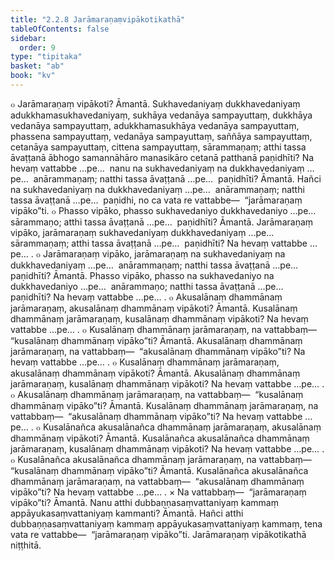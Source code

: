 ```yaml
---
title: "2.2.8 Jarāmaraṇaṃvipākotikathā"
tableOfContents: false
sidebar:
  order: 9
type: "tipitaka"
basket: "ab"
book: "kv"
---
```



<DynamicBreadcrumb />

<Division number="495" book="kv">

<Paragraph number="1689" book="kv">
๐ Jarāmaraṇaṃ vipākoti? Āmantā. Sukhavedaniyaṃ dukkhavedaniyaṃ adukkhamasukhavedaniyaṃ, sukhāya vedanāya sampayuttaṃ, dukkhāya vedanāya sampayuttaṃ, adukkhamasukhāya vedanāya sampayuttaṃ, phassena sampayuttaṃ, vedanāya sampayuttaṃ, saññāya sampayuttaṃ, cetanāya sampayuttaṃ, cittena sampayuttaṃ, sārammaṇaṃ; atthi tassa āvaṭṭanā ābhogo samannāhāro manasikāro cetanā patthanā paṇidhīti? Na hevaṃ vattabbe …pe…  nanu na sukhavedaniyaṃ na dukkhavedaniyaṃ …pe…  anārammaṇaṃ; natthi tassa āvaṭṭanā …pe…  paṇidhīti? Āmantā. Hañci na sukhavedaniyaṃ na dukkhavedaniyaṃ …pe…  anārammaṇaṃ; natthi tassa āvaṭṭanā …pe…  paṇidhi, no ca vata re vattabbe—  “jarāmaraṇaṃ vipāko”ti.
</Paragraph>

<Paragraph number="1690" book="kv">
๐ Phasso vipāko, phasso sukhavedaniyo dukkhavedaniyo …pe…  sārammaṇo; atthi tassa āvaṭṭanā …pe…  paṇidhīti? Āmantā. Jarāmaraṇaṃ vipāko, jarāmaraṇaṃ sukhavedaniyaṃ dukkhavedaniyaṃ …pe…  sārammaṇaṃ; atthi tassa āvaṭṭanā …pe…  paṇidhīti? Na hevaṃ vattabbe …pe… .
</Paragraph>

<Paragraph number="1691" book="kv">
๐ Jarāmaraṇaṃ vipāko, jarāmaraṇaṃ na sukhavedaniyaṃ na dukkhavedaniyaṃ …pe…  anārammaṇaṃ; natthi tassa āvaṭṭanā …pe…  paṇidhīti? Āmantā. Phasso vipāko, phasso na sukhavedaniyo na dukkhavedaniyo …pe…  anārammaṇo; natthi tassa āvaṭṭanā …pe…  paṇidhīti? Na hevaṃ vattabbe …pe… .
</Paragraph>

</Division>
<Division number="496" book="kv">

<Paragraph number="1692" book="kv">
๐ Akusalānaṃ dhammānaṃ jarāmaraṇaṃ, akusalānaṃ dhammānaṃ vipākoti? Āmantā. Kusalānaṃ dhammānaṃ jarāmaraṇaṃ, kusalānaṃ dhammānaṃ vipākoti? Na hevaṃ vattabbe …pe… .
</Paragraph>

<Paragraph number="1693" book="kv">
๐ Kusalānaṃ dhammānaṃ jarāmaraṇaṃ, na vattabbaṃ—  “kusalānaṃ dhammānaṃ vipāko”ti? Āmantā. Akusalānaṃ dhammānaṃ jarāmaraṇaṃ, na vattabbaṃ—  “akusalānaṃ dhammānaṃ vipāko”ti? Na hevaṃ vattabbe …pe… .
</Paragraph>

<Paragraph number="1694" book="kv">
๐ Kusalānaṃ dhammānaṃ jarāmaraṇaṃ, akusalānaṃ dhammānaṃ vipākoti? Āmantā. Akusalānaṃ dhammānaṃ jarāmaraṇaṃ, kusalānaṃ dhammānaṃ vipākoti? Na hevaṃ vattabbe …pe… .
</Paragraph>

<Paragraph number="1695" book="kv">
๐ Akusalānaṃ dhammānaṃ jarāmaraṇaṃ, na vattabbaṃ—  “kusalānaṃ dhammānaṃ vipāko”ti? Āmantā. Kusalānaṃ dhammānaṃ jarāmaraṇaṃ, na vattabbaṃ—  “akusalānaṃ dhammānaṃ vipāko”ti? Na hevaṃ vattabbe …pe… .
</Paragraph>

<Paragraph number="1696" book="kv">
๐ Kusalānañca akusalānañca dhammānaṃ jarāmaraṇaṃ, akusalānaṃ dhammānaṃ vipākoti? Āmantā. Kusalānañca akusalānañca dhammānaṃ jarāmaraṇaṃ, kusalānaṃ dhammānaṃ vipākoti? Na hevaṃ vattabbe …pe… .
</Paragraph>

<Paragraph number="1697" book="kv">
๐ Kusalānañca akusalānañca dhammānaṃ jarāmaraṇaṃ, na vattabbaṃ—  “kusalānaṃ dhammānaṃ vipāko”ti? Āmantā. Kusalānañca akusalānañca dhammānaṃ jarāmaraṇaṃ, na vattabbaṃ—  “akusalānaṃ dhammānaṃ vipāko”ti? Na hevaṃ vattabbe …pe… .
</Paragraph>

</Division>
<Division number="497" book="kv">

<Paragraph number="1698" book="kv">
× Na vattabbaṃ—  “jarāmaraṇaṃ vipāko”ti? Āmantā. Nanu atthi dubbaṇṇasaṃvattaniyaṃ kammaṃ appāyukasaṃvattaniyaṃ kammanti? Āmantā. Hañci atthi dubbaṇṇasaṃvattaniyaṃ kammaṃ appāyukasaṃvattaniyaṃ kammaṃ, tena vata re vattabbe—  “jarāmaraṇaṃ vipāko”ti.

</Paragraph>
</Division>

<Paragraph number="1699" type="center" book="kv">
Jarāmaraṇaṃ vipākotikathā niṭṭhitā.
</Paragraph>